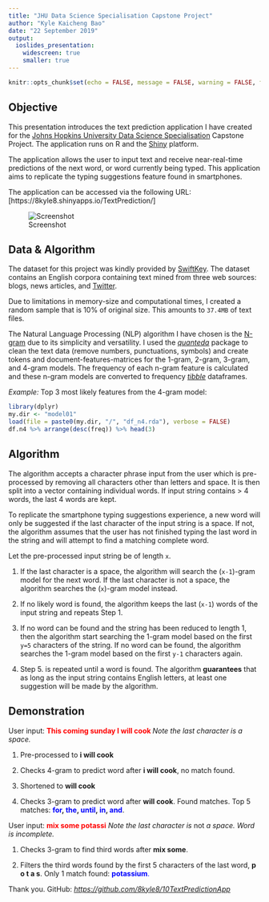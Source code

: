 ```yaml
---
title: "JHU Data Science Specialisation Capstone Project"
author: "Kyle Kaicheng Bao"
date: "22 September 2019"
output: 
  ioslides_presentation:
    widescreen: true 
    smaller: true
---
```


```r
knitr::opts_chunk$set(echo = FALSE, message = FALSE, warning = FALSE, fig.align = "center")
```

## Objective
This presentation introduces the text prediction application I have created for the [Johns Hopkins University Data Science Specialisation](https://www.coursera.org/specializations/jhu-data-science) 
Capstone Project. The application runs on R and the [Shiny](https://shiny.rstudio.com/) platform.

The application allows the user to input text and receive near-real-time predictions of the next word, or word currently being typed. 
This application aims to replicate the typing suggestions feature found in smartphones.

The application can be accessed via the following URL: [https://8kyle8.shinyapps.io/TextPrediction/]

![Screenshot](screenshot.png)

## Data & Algorithm
The dataset for this project was kindly provided by [SwiftKey](https://www.swiftkey.com/). The dataset contains an English corpora containing text mined from three web sources: blogs, news articles, and [Twitter](https://twitter.com/).

Due to limitations in memory-size and computational times, I created a random sample that is 10% of original size. This amounts to `37.4MB` of text files.

The Natural Language Processing (NLP) algorithm I have chosen is the [N-gram](https://en.wikipedia.org/wiki/N-gram) due to its simplicity and versatility. 
I used the [*quanteda*](https://quanteda.io/) package to clean the text data (remove numbers, punctuations, symbols) and create tokens and document-features-matrices for the 1-gram, 2-gram, 3-gram, and 4-gram models. The frequency of each n-gram feature is calculated and these n-gram models are converted to frequency [*tibble*]() dataframes.

*Example:* Top 3 most likely features from the 4-gram model:

```r
library(dplyr)
my.dir <- "model01"
load(file = paste0(my.dir, "/", "df_n4.rda"), verbose = FALSE)
df.n4 %>% arrange(desc(freq)) %>% head(3)
```

## Algorithm

The algorithm accepts a character phrase input from the user which is pre-processed by removing all characters other than letters and space. It is then split into a vector containing individual words. If input string contains > 4 words, the last 4 words are kept.

To replicate the smartphone typing suggestions experience, a new word will only be suggested if the last character of the input string is a space. If not, the algorithm assumes that the user has not finished typing the last word in the string and will attempt to find a matching complete word.

Let the pre-processed input string be of length `x`. 

1. If the last character is a space, the algorithm will search the (`x-1`)-gram model for the next word.
If the last character is not a space, the algorithm searches the (`x`)-gram model instead.

2. If no likely word is found, the algorithm keeps the last (`x-1`) words of the input string and repeats Step 1.

3. If no word can be found and the string has been reduced to length 1, then the algorithm start searching the 1-gram model based on the first `y=5` characters of the string. If no word can be found, the algorithm searches the 1-gram model based on the first `y-1` characters again.

4. Step 5. is repeated until a word is found. The algorithm **guarantees** that as long as the input string contains English letters, at least one suggestion will be made by the algorithm.

## Demonstration

User input: <span style="color:red">**This coming sunday I will cook **</span> *Note the last character is a space.*

1. Pre-processed to **i will cook **

2. Checks 4-gram to predict word after **i will cook**, no match found.

3. Shortened to **will cook **

4. Checks 3-gram to predict word after **will cook**. Found matches. Top 5 matches: <span style="color:blue">**for</span>, <span style="color:blue">the</span>, <span style="color:blue">until</span>, <span style="color:blue">in</span>, <span style="color:blue">and**</span>.

User input: <span style="color:red">**mix some potassi**</span> *Note the last character is * not *a space. Word is incomplete.*

1. Checks 3-gram to find third words after **mix some**.

2. Filters the third words found by the first 5 characters of the last word, **p o t a s**. Only 1 match found: <span style="color:blue">**potassium**.</span>

Thank you. GitHub: [*https://github.com/8kyle8/10TextPredictionApp*](https://github.com/8kyle8/10TextPredictionApp)